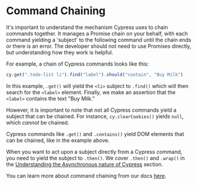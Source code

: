 # Command Chaining

It's important to understand the mechanism Cypress uses to chain commands together. It manages a Promise chain on your behalf, with each command yielding a 'subject' to the following command until the chain ends or there is an error. The developer should not need to use Promises directly, but understanding how they work is helpful.

For example, a chain of Cypress commands looks like this:

```jsx
cy.get(".todo-list li").find("label").should("contain", "Buy Milk")
```

In this example, `.get()` will yield the `<li>` subject to `.find()` which will then search for the `<label>` element. Finally, we make an assertion that the `<label>` contains the text "Buy Milk."

However, it is important to note that not all Cypress commands yield a subject that can be chained. For instance, `cy.clearCookies()` yields `null`, which _cannot_ be chained.

Cypress commands like `.get()` and `.contains()` yield DOM elements that can be chained, like in the example above.

When you want to act upon a subject directly from a Cypress command, you need to yield the subject to `.then()`. We cover `.then()` and `.wrap()` in the [Understanding the Asynchronous nature of Cypress](Understanding%20the%20Asynchronous%20nature%20of%20Cypress%20c7f5d33cfa78414783e241d825fc4a0f.md) section.

You can learn more about command chaining from our docs [here](https://docs.cypress.io/guides/core-concepts/introduction-to-cypress#Chains-of-Commands).
